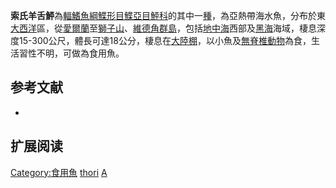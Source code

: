 {{Speciesbox
| name = 索氏羊舌鮃
| image = 
| image_width = 250px
| image_caption = 
| status = NE
| status_system = IUCN3.1
| genus = Arnoglossus
| species = thori
| authority = [[Kyle|Kyle]], 1913
| synonyms = *''Kyleia thori, Kyle, 1913''
*''Arnoglossus thory, Kyle, 1913''
*''Pleuronectes grohmanni, Bonaparte, 1837''
*''Arnoglossus moltonii, Torchio, 1961''
*''Arnoglossus moltoni, Torchio, 1961''
}}

'''索氏羊舌鮃'''為[[輻鰭魚綱|輻鰭魚綱]][[鰈形目|鰈形目]][[鰈亞目|鰈亞目]][[鮃科|鮃科]]的其中一[[種|種]]，為亞熱帶海水魚，分布於東[[大西洋|大西洋]]區，從[[愛爾蘭|愛爾蘭]]至[[塞拉利昂|獅子山]]、[[維德角群島|維德角群島]]，包括[[地中海|地中海]]西部及[[黑海|黑海]]海域，棲息深度15-300公尺，體長可達18公分，棲息在[[大陸棚|大陸棚]]，以小魚及[[無脊椎動物|無脊椎動物]]為食，生活習性不明，可做為食用魚。

==参考文献==
*{{FishBase_species|genus=Arnoglossus|species=thori|year=2014|month=4}}

== 扩展阅读 ==
{{refbegin}}
{{wikispecies-inline|Arnoglossus thori|索氏羊舌鮃}}
{{refend}}
{{Taxonbar|from=Q1532321}}

[[Category:食用魚|Category:食用魚]]
[[Category:羊舌鮃屬|thori]]
[[Category:1913年描述的魚類|A]]


{{魚類小作品}}